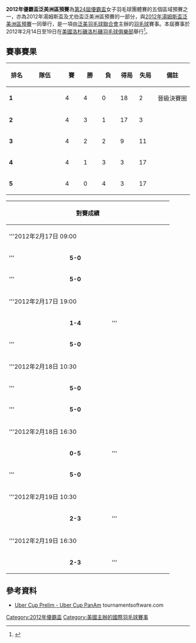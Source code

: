 {{noteTA|G1=Badminton}}
{{infobox badminton event
|name           = 2012年優霸盃<br/>泛美洲區預賽
|image          = 
|size           = 
|caption        = 
|dates          = 2012年2月14日－2月19日
|number_edition = 
|level          =
|prize_money    =
|location       = {{USA}}[[洛杉磯|洛杉磯]]
|venue          = [[洛杉磯羽毛球俱樂部|洛杉磯羽毛球俱樂部]](LABC)
}}
'''2012年優霸盃泛美洲區預賽'''為[[2012年優霸盃|第24屆優霸盃]]女子羽毛球團體賽的五個區域預賽之一，亦為2012年湯姆斯盃及尤伯盃泛美洲區預賽的一部分，與[[2012年湯姆斯盃泛美洲區預賽|2012年湯姆斯盃泛美洲區預賽]]一同舉行，是一項由[[泛美羽毛球聯合會|泛美羽毛球聯合會]]主辦的[[羽毛球|羽毛球]]賽事。本屆賽事於2012年2月14日至19日在[[美國|美國]][[洛杉磯|洛杉磯]][[洛杉磯羽毛球俱樂部|洛杉磯羽毛球俱樂部]]舉行<ref>{{cite news|title=BPAC TUC Preliminary|url=http://www.badmintonpanam.org/newscomp.php?ID=NEWS20120217152603|newspaper=Badminton Pan Am|date=2012-02-14}}{{dead link|date=十一月 2017 |bot=InternetArchiveBot }}{{en}}</ref>。

==賽事賽果==
{| class=wikitable style="text-align:center; font-size:small" 
!width=50|排名
!width=100|隊伍
!width=40|賽
!width=40|勝
!width=40|負
!width=40|得局
!width=40|失局
!width=100|備註
|-bgcolor=ccffcc
|'''1'''||style="text-align:left"|{{bat|USA}}||4||4||0||18||2||晉級決賽圈
|-bgcolor=ffcccc
|'''2'''||style="text-align:left"|{{bat|CAN}}||4||3||1||17||3||
|-bgcolor=ffcccc
|'''3'''||style="text-align:left"|{{bat|BRA}}||4||2||2||9||11||
|-bgcolor=ffcccc
|'''4'''||style="text-align:left"|{{bat|BAR}}||4||1||3||3||17||
|-bgcolor=ffcccc
|'''5'''||style="text-align:left"|{{bat|PRI}}||4||0||4||3||17||
|}

{| class=wikitable style="text-align:center; font-size:small" 
|-
!width=150|
!width=100|對賽成績
!width=150|
|-
|colspan="3"|'''2012年2月17日 09:00
|-
|'''{{bat|CAN}}
|'''5-0'''
|{{bat|BRA}}
|-
|'''{{bat|USA}}
|'''5-0'''
|{{bat|BAR}}
|-
|colspan="3"|'''2012年2月17日 19:00
|-
|{{bat|PRI}}
|'''1-4'''
|'''{{bat|BRA}}
|-
|'''{{bat|CAN}}
|'''5-0'''
|{{bat|BAR}}
|-
|colspan="3"|'''2012年2月18日 10:30
|-
|'''{{bat|USA}}
|'''5-0'''
|{{bat|BRA}}
|-
|'''{{bat|CAN}}
|'''5-0'''
|{{bat|PRI}}
|-
|colspan="3"|'''2012年2月18日 16:30
|-
|{{bat|BAR}}
|'''0-5'''
|'''{{bat|BRA}}
|-
|'''{{bat|USA}}
|'''5-0'''
|{{bat|PRI}}
|-
|colspan="3"|'''2012年2月19日 10:30
|-
|{{bat|PRI}}
|''' 2-3 '''
|'''{{bat|BAR}}
|-
|colspan="3"|'''2012年2月19日 16:30
|-
|{{bat|CAN}}
|'''2-3'''
|'''{{bat|USA}}
|}
{{col-begin}}
{{col-2}}
{{Badmintonbox
|team1=CAN
|team2=USA
|venue=
|date=[http://www.tournamentsoftware.com/sport/teammatch.aspx?id=3A818C74-EEB7-4994-B897-88C0929A51B8&match=123 2012年2月19日 16:30]
|score1=2
|score2=3
|R1match=女單
|R1={{BadmintonMatch|T1P1=[[李文珊_(羽毛球運動員)|李文珊]] |21 |22 | |T2P1=[[王敏力|王敏力]] |19 |20 | }}
|R2match=女單
|R2={{BadmintonMatch|T1P1=[[高福頤|高福頤]] |20 |14 | |T2P1=[[王苑力|王苑力]] |22 |21 | }}
|R3match=女單
|R3={{BadmintonMatch|T1P1=[[蔡宛廷|蔡宛廷]] |17 |21 |21 |T2P1=[[杰米·苏班迪|杰米·苏班迪]] |21 |15 |9 }}
|R4match=女雙
|R4={{BadmintonMatch|T1P1=[[亚历山德拉·布鲁斯|亚历山德拉·布鲁斯]] |T1P2=[[李文珊_(羽毛球運動員)|李文珊]] |17 |21 |21 |T2P1=[[李意恒|李意恒]] |T2P2=[[宝拉·琳·奥巴娜娜|宝拉·琳·奥巴娜娜]] |21 |19 |23}}
|R5match=女雙
|R5={{BadmintonMatch|T1P1=[[高福頤|高福頤]] |T1P2=[[高博_(羽毛球运动员)|高博]] |6 |8 | |T2P1=[[杰米·苏班迪|杰米·苏班迪]] |T2P2=[[王敏力|王敏力]] |21 |21 | }}
}}
{{col-2}}
{{col-end}}

==參考資料==
{{reflist}}
*[http://www.tournamentsoftware.com/sport/draw.aspx?id=3A818C74-EEB7-4994-B897-88C0929A51B8&draw=8 Uber Cup Prelim - Uber Cup PanAm]{{Wayback|url=http://www.tournamentsoftware.com/sport/draw.aspx?id=3A818C74-EEB7-4994-B897-88C0929A51B8&draw=8 |date=20180927164450 }} tournamentsoftware.com {{en}}

[[Category:2012年優霸盃|Category:2012年優霸盃]]
[[Category:美國主辦的國際羽毛球賽事|Category:美國主辦的國際羽毛球賽事]]